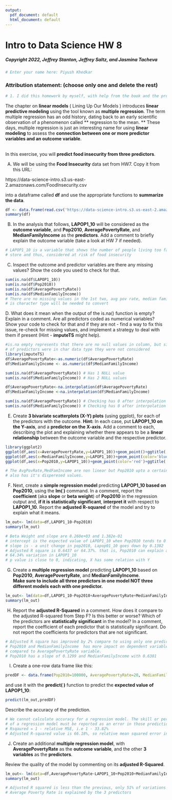 ```yaml
---
output:
  pdf_document: default
  html_document: default
---
```


# Intro to Data Science HW 8
##### Copyright 2022, Jeffrey Stanton, Jeffrey Saltz, and Jasmina Tacheva

```r
# Enter your name here: Piyush Khedkar
```

### Attribution statement: (choose only one and delete the rest)

```r
# 1. I did this homework by myself, with help from the book and the professor.
```

The chapter on **linear models** ( Lining Up Our Models ) introduces **linear predictive modeling** using the tool known as **multiple regression**. The term  multiple regression  has an odd history, dating back to an early scientific observation of a phenomenon called ** regression to the mean. ** These days, multiple regression is just an interesting name for using **linear modeling** to assess the **connection between one or more predictor variables and an outcome variable**. 


<br>In this exercise, you will **predict food insecurity from three predictors**.

A.	We will be using the **Food Insecurity** data set from HW7. Copy it from this URL: 

https://data-science-intro.s3.us-east-2.amazonaws.com/FoodInsecurity.csv

 into a dataframe called **df** and use the appropriate functions to **summarize the data**. 

```r
df <- data.frame(read.csv('https://data-science-intro.s3.us-east-2.amazonaws.com/FoodInsecurity.csv'))
summary(df)
```

B.	In the analysis that follows, **LAPOP1_10** will be considered as the **outcome variable**, and **Pop2010**, **AveragePovertyRate**, and **MedianFamilyIncome** as the **predictors**. Add a comment to briefly explain the outcome variable (take a look at HW 7 if needed).

```r
# LAPOP1_10 is a variable that shows the number of people living too far from a 
# store and thus, considered at risk of food insecurity
```

C.	Inspect the outcome and predictor variables  are there any missing values? Show the code you used to check for that.

```r
sum(is.na(df$LAPOP1_10))
sum(is.na(df$Pop2010))
sum(is.na(df$AveragePovertyRate))
sum(is.na(df$MedianFamilyIncome))
# There are no missing values in the 1st two, avg pov rate, median family income
# is character type will be needed to convert
```

D. What does it mean when the output of the is.na() function is empty? Explain in a comment. Are all predictors coded as numerical variables? Show your code to check for that and if they are not - find a way to fix this issue, re-check for missing values, and implement a strategy to deal with them if present (Hint - **imputeTS** might help).

```r
#is.na empty represents that there are no null values in column, but since some
# of predictors were in char data type they were not considered
library(imputeTS)
df$AveragePovertyRate<-as.numeric(df$AveragePovertyRate)
df$MedianFamilyIncome <- as.numeric(df$MedianFamilyIncome)

sum(is.na(df$AveragePovertyRate)) # Has 1 NULL value
sum(is.na(df$MedianFamilyIncome)) # Has 2 NULL values

df$AveragePovertyRate<-na.interpolation(df$AveragePovertyRate)
df$MedianFamilyIncome <-na.interpolation(df$MedianFamilyIncome)

sum(is.na(df$AveragePovertyRate)) # Checking has 0 after interpolation
sum(is.na(df$MedianFamilyIncome)) # Checking has 0 after interpolation

```

E.	Create **3 bivariate scatterplots (X-Y) plots** (using ggplot), for each of the predictors with the outcome. **Hint:** In each case, put **LAPOP1_10 on the Y-axis**, and a **predictor on the X-axis**. Add a comment to each, describing the plot and explaining whether there appears to be a **linear relationship** between the outcome variable and the respective predictor.

```r
library(ggplot2)
ggplot(df,aes(x=AveragePovertyRate,y=LAPOP1_10))+geom_point()+ggtitle('Lapop_10 vs AveragePovRate')
ggplot(df,aes(x=MedianFamilyIncome,y=LAPOP1_10))+geom_point(color='blue')+ggtitle('Lapop_10 vs MedianFamilyIncome')
ggplot(df,aes(x=Pop2010,y=LAPOP1_10))+geom_point(color='red')+ggtitle('Lapop_10 vs Pop2010')

# The AvgPovRate,MedFamIncome are non linear but Pop2010 upto a certain point but
# also has it's disperesed values.
```

F.	Next, create a **simple regression model** predicting **LAPOP1_10 based on Pop2010**, using the **lm( )** command. In a comment, report the **coefficient** (aka **slope** or **beta weight**) of **Pop2010** in the regression output and, **if it is statistically significant**, **interpret it** with respect to **LAPOP1_10**. Report the **adjusted R-squared** of the model and try to explain what it means. 

```r
lm_out<- lm(data=df,LAPOP1_10~Pop2010)
summary(lm_out)

# Beta Weight and slope are 8.260e+03 and 1.382e-01
# intercept is the expected value of LAPOP1_10 when Pop2010 tends to 0
# slope is - a unit change in pop2010, Lapop01_10 goes down by 0.1382
# Adjusted R square is 0.6437 or 64.37%. that is, Pop2010 can explain about
# 64.34% variation in LAPOP1_10
# p value is close to 0, indicating, X has some relation with Y
```

G.	Create a **multiple regression model** predicting **LAPOP1_10** based on **Pop2010**, **AveragePovertyRate**, and **MedianFamilyIncome**.<br> **Make sure to include all three predictors in one model   NOT three different models each with one predictor.**

```r
lm_out<- lm(data=df,LAPOP1_10~Pop2010+AveragePovertyRate+MedianFamilyIncome)
summary(lm_out)
```

H.	Report the **adjusted R-Squared** in a comment.   How does it compare to the adjusted R-squared from Step F? Is this better or worse? Which of the predictors are **statistically significant** in the model? In a comment, report the coefficient of each predictor that is statistically significant. Do not report the coefficients for predictors that are not significant.

```r
# Adjusted R square has improved by 2% compare to using only one predictor
# Pop2010 and MedianFamilyIncome  has more impact on dependent variable as
# compared to AveragePovertyRate variable.
# Pop2010 has a slope of 0.1299 and MedianFamilyIncome with 0.6381
```

I.	Create a one-row data frame like this: 

```r
predDF <- data.frame(Pop2010=100000, AveragePovertyRate=20, MedianFamilyIncome=65000)
```

 and use it with the **predict( )** function to predict the **expected value of LAPOP1_10**:

```r
predict(lm_out,predDF)
```
 Describe the accuracy of the prediction.  

```r
# We cannot calculate accuracy for a regression model. The skill or performance
# of a regression model must be reported as an error in those predictions.
# Rsqaured = 1 - relative MSE, i.e 1 - 33.82%
# Adjusted R-squared value is 66.18%, so relative mean squared error in 33.28%
```

J.	Create an additional **multiple regression model**, with **AveragePovertyRate** as the **outcome variable**, and the other **3 variables** as the **predictors**. 

Review the quality of the model by commenting on its **adjusted R-Squared**.  

```r
lm_out<- lm(data=df,AveragePovertyRate~LAPOP1_10+Pop2010+MedianFamilyIncome)
summary(lm_out)

# Adjusted R squared is less than the previous, only 51% of variations in
# Average Poverty Rate is explained by the 3 predictors
```

